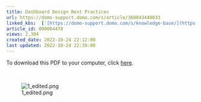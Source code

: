 ```yaml
---
title: Dashboard Design Best Practices
url: https://domo-support.domo.com/s/article/360043440033
linked_kbs:  ['[https://domo-support.domo.com/s/knowledge-base/](https://domo-support.domo.com/s/knowledge-base/)', '[https://domo-support.domo.com/s/](https://domo-support.domo.com/s/)', '[https://domo-support.domo.com/s/topic/0TO5w000000ZamyGAC](https://domo-support.domo.com/s/topic/0TO5w000000ZamyGAC)', '[https://domo-support.domo.com/s/topic/0TO5w000000ZaoCGAS](https://domo-support.domo.com/s/topic/0TO5w000000ZaoCGAS)', '[https://domo-support.domo.com/s/topic/0TO5w000000ZaoXGAS](https://domo-support.domo.com/s/topic/0TO5w000000ZaoXGAS)', '[https://domo-support.domo.com/s/article/360043440033](https://domo-support.domo.com/s/article/360043440033)', '[https://domo-support.domo.com/s/topic/0TO5w000000ZaoXGAS/best-practices-resources](https://domo-support.domo.com/s/topic/0TO5w000000ZaoXGAS/best-practices-resources)', '[https://domo-support.domo.com/s/article/360043429933](https://domo-support.domo.com/s/article/360043429933)', '[https://domo-support.domo.com/s/article/360043429953](https://domo-support.domo.com/s/article/360043429953)', '[https://domo-support.domo.com/s/article/360042925494](https://domo-support.domo.com/s/article/360042925494)', '[https://domo-support.domo.com/s/article/360043429913](https://domo-support.domo.com/s/article/360043429913)', '[https://domo-support.domo.com/s/article/4408174643607](https://domo-support.domo.com/s/article/4408174643607)', '[https://domo-support.domo.com/s/login/](https://domo-support.domo.com/s/login/)']
article_id: 000004478
views: 2,304
created_date: 2022-10-24 22:12:00
last updated: 2022-10-24 22:39:00
---
```




To download this PDF to your computer, click [here](https://domosoftware.sharepoint.com/:b:/s/CS-Edu-PublicFiles/EdcVr7MORFtLnw7zGO6EH-oBmFB88LrxODX_Nd_5Yk_9bA?e=UQwcRU).


 


![1_edited.png](1_edited.png)

